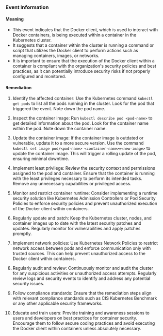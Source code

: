 
### Event Information

#### Meaning

- This event indicates that the Docker client, which is used to interact with Docker containers, is being executed within a container in the Kubernetes cluster.
- It suggests that a container within the cluster is running a command or script that utilizes the Docker client to perform actions such as managing containers, images, or networks.
- It is important to ensure that the execution of the Docker client within a container is compliant with the organization's security policies and best practices, as it can potentially introduce security risks if not properly configured and monitored.

#### Remediation

1. Identify the affected container: Use the Kubernetes command `kubectl get pods` to list all the pods running in the cluster. Look for the pod that triggered the event. Note down the pod name.

2. Inspect the container image: Run `kubectl describe pod <pod-name>` to get detailed information about the pod. Look for the container name within the pod. Note down the container name.

3. Update the container image: If the container image is outdated or vulnerable, update it to a more secure version. Use the command `kubectl set image pod/<pod-name> <container-name>=<new-image>` to update the container image. This will trigger a rolling update of the pod, ensuring minimal downtime.

4. Implement least privilege: Review the security context and permissions assigned to the pod and container. Ensure that the container is running with the least privileges necessary to perform its intended tasks. Remove any unnecessary capabilities or privileged access.

5. Monitor and restrict container runtime: Consider implementing a runtime security solution like Kubernetes Admission Controllers or Pod Security Policies to enforce security policies and prevent unauthorized execution of the Docker client within containers.

6. Regularly update and patch: Keep the Kubernetes cluster, nodes, and container images up to date with the latest security patches and updates. Regularly monitor for vulnerabilities and apply patches promptly.

7. Implement network policies: Use Kubernetes Network Policies to restrict network access between pods and enforce communication only with trusted sources. This can help prevent unauthorized access to the Docker client within containers.

8. Regularly audit and review: Continuously monitor and audit the cluster for any suspicious activities or unauthorized access attempts. Regularly review logs and security events to identify and address any potential security issues.

9. Follow compliance standards: Ensure that the remediation steps align with relevant compliance standards such as CIS Kubernetes Benchmark or any other applicable security frameworks.

10. Educate and train users: Provide training and awareness sessions to users and developers on best practices for container security. Encourage them to follow secure coding practices and avoid executing the Docker client within containers unless absolutely necessary.


